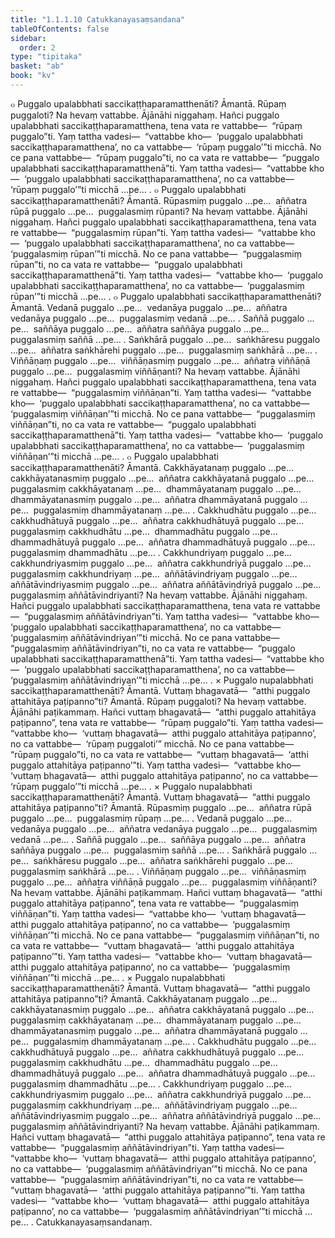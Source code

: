 ```yaml
---
title: "1.1.1.10 Catukkanayasaṃsandana"
tableOfContents: false
sidebar:
  order: 2
type: "tipitaka"
basket: "ab"
book: "kv"
---
```



<DynamicBreadcrumb />

<Division number="46" book="kv">

<Paragraph number="119" book="kv">
๐ Puggalo upalabbhati saccikaṭṭhaparamatthenāti? Āmantā. Rūpaṃ puggaloti? Na hevaṃ vattabbe.
</Paragraph>

<Paragraph number="120" book="kv">
Ājānāhi niggahaṃ. Hañci puggalo upalabbhati saccikaṭṭhaparamatthena, tena vata re vattabbe—  “rūpaṃ puggalo”ti. Yaṃ tattha vadesi—  “vattabbe kho—  ‘puggalo upalabbhati saccikaṭṭhaparamatthena’, no ca vattabbe—  ‘rūpaṃ puggalo’”ti micchā.
</Paragraph>

<Paragraph number="121" book="kv">
No ce pana vattabbe—  “rūpaṃ puggalo”ti, no ca vata re vattabbe—  “puggalo upalabbhati saccikaṭṭhaparamatthenā”ti. Yaṃ tattha vadesi—  “vattabbe kho—  ‘puggalo upalabbhati saccikaṭṭhaparamatthena’, no ca vattabbe—  ‘rūpaṃ puggalo’”ti micchā …pe… .
</Paragraph>

</Division>
<Division number="47" book="kv">

<Paragraph number="122" book="kv">
๐ Puggalo upalabbhati saccikaṭṭhaparamatthenāti? Āmantā. Rūpasmiṃ puggalo …pe…  aññatra rūpā puggalo …pe…  puggalasmiṃ rūpanti? Na hevaṃ vattabbe.
</Paragraph>

<Paragraph number="123" book="kv">
Ājānāhi niggahaṃ. Hañci puggalo upalabbhati saccikaṭṭhaparamatthena, tena vata re vattabbe—  “puggalasmiṃ rūpan”ti. Yaṃ tattha vadesi—  “vattabbe kho—  ‘puggalo upalabbhati saccikaṭṭhaparamatthena’, no ca vattabbe—  ‘puggalasmiṃ rūpan’”ti micchā.
</Paragraph>

<Paragraph number="124" book="kv">
No ce pana vattabbe—  “puggalasmiṃ rūpan”ti, no ca vata re vattabbe—  “puggalo upalabbhati saccikaṭṭhaparamatthenā”ti. Yaṃ tattha vadesi—  “vattabbe kho—  ‘puggalo upalabbhati saccikaṭṭhaparamatthena’, no ca vattabbe—  ‘puggalasmiṃ rūpan’”ti micchā …pe… .
</Paragraph>

</Division>
<Division number="48" book="kv">

<Paragraph number="125" book="kv">
๐ Puggalo upalabbhati saccikaṭṭhaparamatthenāti? Āmantā. Vedanā puggalo …pe…  vedanāya puggalo …pe…  aññatra vedanāya puggalo …pe…  puggalasmiṃ vedanā …pe… .
</Paragraph>

<Paragraph number="126" book="kv">
Saññā puggalo …pe…  saññāya puggalo …pe…  aññatra saññāya puggalo …pe…  puggalasmiṃ saññā …pe… .
</Paragraph>

<Paragraph number="127" book="kv">
Saṅkhārā puggalo …pe…  saṅkhāresu puggalo …pe…  aññatra saṅkhārehi puggalo …pe…  puggalasmiṃ saṅkhārā …pe… .
</Paragraph>

<Paragraph number="128" book="kv">
Viññāṇaṃ puggalo …pe…  viññāṇasmiṃ puggalo …pe…  aññatra viññāṇā puggalo …pe…  puggalasmiṃ viññāṇanti? Na hevaṃ vattabbe.
</Paragraph>

<Paragraph number="129" book="kv">
Ājānāhi niggahaṃ. Hañci puggalo upalabbhati saccikaṭṭhaparamatthena, tena vata re vattabbe—  “puggalasmiṃ viññāṇan”ti. Yaṃ tattha vadesi—  “vattabbe kho—  ‘puggalo upalabbhati saccikaṭṭhaparamatthena’, no ca vattabbe—  ‘puggalasmiṃ viññāṇan’”ti micchā.
</Paragraph>

<Paragraph number="130" book="kv">
No ce pana vattabbe—  “puggalasmiṃ viññāṇan”ti, no ca vata re vattabbe—  “puggalo upalabbhati saccikaṭṭhaparamatthenā”ti. Yaṃ tattha vadesi—  “vattabbe kho—  ‘puggalo upalabbhati saccikaṭṭhaparamatthena’, no ca vattabbe—  ‘puggalasmiṃ viññāṇan’”ti micchā …pe… .
</Paragraph>

</Division>
<Division number="49" book="kv">

<Paragraph number="131" book="kv">
๐ Puggalo upalabbhati saccikaṭṭhaparamatthenāti? Āmantā. Cakkhāyatanaṃ puggalo …pe…  cakkhāyatanasmiṃ puggalo …pe…  aññatra cakkhāyatanā puggalo …pe…  puggalasmiṃ cakkhāyatanaṃ …pe…  dhammāyatanaṃ puggalo …pe…  dhammāyatanasmiṃ puggalo …pe…  aññatra dhammāyatanā puggalo …pe…  puggalasmiṃ dhammāyatanaṃ …pe… .
</Paragraph>

<Paragraph number="132" book="kv">
Cakkhudhātu puggalo …pe…  cakkhudhātuyā puggalo …pe…  aññatra cakkhudhātuyā puggalo …pe…  puggalasmiṃ cakkhudhātu …pe…  dhammadhātu puggalo …pe…  dhammadhātuyā puggalo …pe…  aññatra dhammadhātuyā puggalo …pe…  puggalasmiṃ dhammadhātu …pe… .
</Paragraph>

<Paragraph number="133" book="kv">
Cakkhundriyaṃ puggalo …pe…  cakkhundriyasmiṃ puggalo …pe…  aññatra cakkhundriyā puggalo …pe…  puggalasmiṃ cakkhundriyaṃ …pe…  aññātāvindriyaṃ puggalo …pe…  aññātāvindriyasmiṃ puggalo …pe…  aññatra aññātāvindriyā puggalo …pe…  puggalasmiṃ aññātāvindriyanti? Na hevaṃ vattabbe.
</Paragraph>

<Paragraph number="134" book="kv">
Ājānāhi niggahaṃ. Hañci puggalo upalabbhati saccikaṭṭhaparamatthena, tena vata re vattabbe—  “puggalasmiṃ aññātāvindriyan”ti. Yaṃ tattha vadesi—  “vattabbe kho—  ‘puggalo upalabbhati saccikaṭṭhaparamatthena’, no ca vattabbe—  ‘puggalasmiṃ aññātāvindriyan’”ti micchā.
</Paragraph>

<Paragraph number="135" book="kv">
No ce pana vattabbe—  “puggalasmiṃ aññātāvindriyan”ti, no ca vata re vattabbe—  “puggalo upalabbhati saccikaṭṭhaparamatthenā”ti. Yaṃ tattha vadesi—  “vattabbe kho—  ‘puggalo upalabbhati saccikaṭṭhaparamatthena’, no ca vattabbe—  ‘puggalasmiṃ aññātāvindriyan’”ti micchā …pe… .
</Paragraph>

</Division>
<Division number="50" book="kv">

<Paragraph number="136" book="kv">
× Puggalo nupalabbhati saccikaṭṭhaparamatthenāti? Āmantā. Vuttaṃ bhagavatā—  “atthi puggalo attahitāya paṭipanno”ti? Āmantā. Rūpaṃ puggaloti? Na hevaṃ vattabbe.
</Paragraph>

<Paragraph number="137" book="kv">
Ājānāhi paṭikammaṃ. Hañci vuttaṃ bhagavatā—  “atthi puggalo attahitāya paṭipanno”, tena vata re vattabbe—  “rūpaṃ puggalo”ti. Yaṃ tattha vadesi—  “vattabbe kho—  ‘vuttaṃ bhagavatā—  atthi puggalo attahitāya paṭipanno’, no ca vattabbe—  ‘rūpaṃ puggaloti’” micchā.
</Paragraph>

<Paragraph number="138" book="kv">
No ce pana vattabbe—  “rūpaṃ puggalo”ti, no ca vata re vattabbe—  “vuttaṃ bhagavatā—  ‘atthi puggalo attahitāya paṭipanno’”ti. Yaṃ tattha vadesi—  “vattabbe kho—  ‘vuttaṃ bhagavatā—  atthi puggalo attahitāya paṭipanno’, no ca vattabbe—  ‘rūpaṃ puggalo’”ti micchā …pe… .
</Paragraph>

</Division>
<Division number="51" book="kv">

<Paragraph number="139" book="kv">
× Puggalo nupalabbhati saccikaṭṭhaparamatthenāti? Āmantā. Vuttaṃ bhagavatā—  “atthi puggalo attahitāya paṭipanno”ti? Āmantā. Rūpasmiṃ puggalo …pe…  aññatra rūpā puggalo …pe…  puggalasmiṃ rūpaṃ …pe… .
</Paragraph>

<Paragraph number="140" book="kv">
Vedanā puggalo …pe…  vedanāya puggalo …pe…  aññatra vedanāya puggalo …pe…  puggalasmiṃ vedanā …pe… .
</Paragraph>

<Paragraph number="141" book="kv">
Saññā puggalo …pe…  saññāya puggalo …pe…  aññatra saññāya puggalo …pe…  puggalasmiṃ saññā …pe… .
</Paragraph>

<Paragraph number="142" book="kv">
Saṅkhārā puggalo …pe…  saṅkhāresu puggalo …pe…  aññatra saṅkhārehi puggalo …pe…  puggalasmiṃ saṅkhārā …pe… .
</Paragraph>

<Paragraph number="143" book="kv">
Viññāṇaṃ puggalo …pe…  viññāṇasmiṃ puggalo …pe…  aññatra viññāṇā puggalo …pe…  puggalasmiṃ viññāṇanti? Na hevaṃ vattabbe.
</Paragraph>

<Paragraph number="144" book="kv">
Ājānāhi paṭikammaṃ. Hañci vuttaṃ bhagavatā—  “atthi puggalo attahitāya paṭipanno”, tena vata re vattabbe—  “puggalasmiṃ viññāṇan”ti. Yaṃ tattha vadesi—  “vattabbe kho—  ‘vuttaṃ bhagavatā—  atthi puggalo attahitāya paṭipanno’, no ca vattabbe—  ‘puggalasmiṃ viññāṇan’”ti micchā.
</Paragraph>

<Paragraph number="145" book="kv">
No ce pana vattabbe—  “puggalasmiṃ viññāṇan”ti, no ca vata re vattabbe—  “vuttaṃ bhagavatā—  ‘atthi puggalo attahitāya paṭipanno’”ti. Yaṃ tattha vadesi—  “vattabbe kho—  ‘vuttaṃ bhagavatā—  atthi puggalo attahitāya paṭipanno’, no ca vattabbe—  ‘puggalasmiṃ viññāṇan’”ti micchā …pe… .
</Paragraph>

</Division>
<Division number="52" book="kv">

<Paragraph number="146" book="kv">
× Puggalo nupalabbhati saccikaṭṭhaparamatthenāti? Āmantā. Vuttaṃ bhagavatā—  “atthi puggalo attahitāya paṭipanno”ti? Āmantā. Cakkhāyatanaṃ puggalo …pe…  cakkhāyatanasmiṃ puggalo …pe…  aññatra cakkhāyatanā puggalo …pe…  puggalasmiṃ cakkhāyatanaṃ …pe…  dhammāyatanaṃ puggalo …pe…  dhammāyatanasmiṃ puggalo …pe…  aññatra dhammāyatanā puggalo …pe…  puggalasmiṃ dhammāyatanaṃ …pe… .
</Paragraph>

<Paragraph number="147" book="kv">
Cakkhudhātu puggalo …pe…  cakkhudhātuyā puggalo …pe…  aññatra cakkhudhātuyā puggalo …pe…  puggalasmiṃ cakkhudhātu …pe…  dhammadhātu puggalo …pe…  dhammadhātuyā puggalo …pe…  aññatra dhammadhātuyā puggalo …pe…  puggalasmiṃ dhammadhātu …pe… .
</Paragraph>

<Paragraph number="148" book="kv">
Cakkhundriyaṃ puggalo …pe…  cakkhundriyasmiṃ puggalo …pe…  aññatra cakkhundriyā puggalo …pe…  puggalasmiṃ cakkhundriyaṃ …pe…  aññātāvindriyaṃ puggalo …pe…  aññātāvindriyasmiṃ puggalo …pe…  aññatra aññātāvindriyā puggalo …pe…  puggalasmiṃ aññātāvindriyanti? Na hevaṃ vattabbe.
</Paragraph>

<Paragraph number="149" book="kv">
Ājānāhi paṭikammaṃ. Hañci vuttaṃ bhagavatā—  “atthi puggalo attahitāya paṭipanno”, tena vata re vattabbe—  “puggalasmiṃ aññātāvindriyan”ti. Yaṃ tattha vadesi—  “vattabbe kho—  ‘vuttaṃ bhagavatā—  atthi puggalo attahitāya paṭipanno’, no ca vattabbe—  ‘puggalasmiṃ aññātāvindriyan’”ti micchā.
</Paragraph>

<Paragraph number="150" book="kv">
No ce pana vattabbe—  “puggalasmiṃ aññātāvindriyan”ti, no ca vata re vattabbe—  “vuttaṃ bhagavatā—  ‘atthi puggalo attahitāya paṭipanno’”ti. Yaṃ tattha vadesi—  “vattabbe kho—  ‘vuttaṃ bhagavatā—  atthi puggalo attahitāya paṭipanno’, no ca vattabbe—  ‘puggalasmiṃ aññātāvindriyan’”ti micchā …pe… .

</Paragraph>
</Division>

<Paragraph number="151" type="center" book="kv">
Catukkanayasaṃsandanaṃ.
</Paragraph>